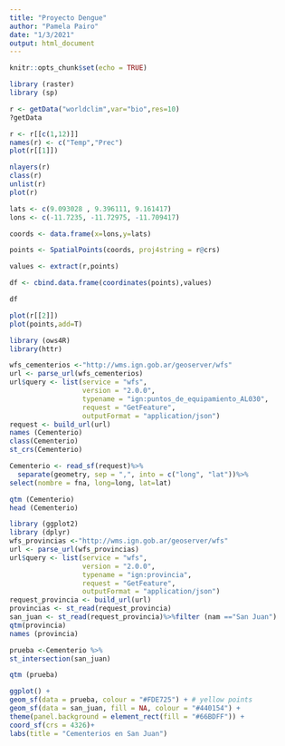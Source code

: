 ```yaml
---
title: "Proyecto Dengue"
author: "Pamela Pairo"
date: "1/3/2021"
output: html_document
---
```


```r
knitr::opts_chunk$set(echo = TRUE)
```

```r
library (raster)
library (sp)

r <- getData("worldclim",var="bio",res=10)
?getData

r <- r[[c(1,12)]]
names(r) <- c("Temp","Prec")
plot(r[[1]])

nlayers(r)
class(r)
unlist(r)
plot(r)

lats <- c(9.093028 , 9.396111, 9.161417)
lons <- c(-11.7235, -11.72975, -11.709417) 

coords <- data.frame(x=lons,y=lats)

points <- SpatialPoints(coords, proj4string = r@crs)

values <- extract(r,points)

df <- cbind.data.frame(coordinates(points),values)

df

plot(r[[2]])
plot(points,add=T)
```
```r
library (ows4R)
library(httr)

wfs_cementerios <-"http://wms.ign.gob.ar/geoserver/wfs"
url <- parse_url(wfs_cementerios)
url$query <- list(service = "wfs",
                  version = "2.0.0",
                  typename = "ign:puntos_de_equipamiento_AL030",
                  request = "GetFeature",
                  outputFormat = "application/json")
request <- build_url(url)
names (Cementerio)
class(Cementerio)
st_crs(Cementerio)

Cementerio <- read_sf(request)%>%
  separate(geometry, sep = ",", into = c("long", "lat"))%>%
select(nombre = fna, long=long, lat=lat) 

qtm (Cementerio)
head (Cementerio)

```


```r
library (ggplot2)
library (dplyr)
wfs_provincias <-"http://wms.ign.gob.ar/geoserver/wfs"
url <- parse_url(wfs_provincias)
url$query <- list(service = "wfs",
                  version = "2.0.0",
                  typename = "ign:provincia",
                  request = "GetFeature",
                  outputFormat = "application/json")
request_provincia <- build_url(url)
provincias <- st_read(request_provincia)
san_juan <- st_read(request_provincia)%>%filter (nam =="San Juan")
qtm(provincia)
names (provincia)

prueba <-Cementerio %>%
st_intersection(san_juan)

qtm (prueba)

ggplot() +
geom_sf(data = prueba, colour = "#FDE725") + # yellow points
geom_sf(data = san_juan, fill = NA, colour = "#440154") +
theme(panel.background = element_rect(fill = "#66BDFF")) +
coord_sf(crs = 4326)+
labs(title = "Cementerios en San Juan")
```


